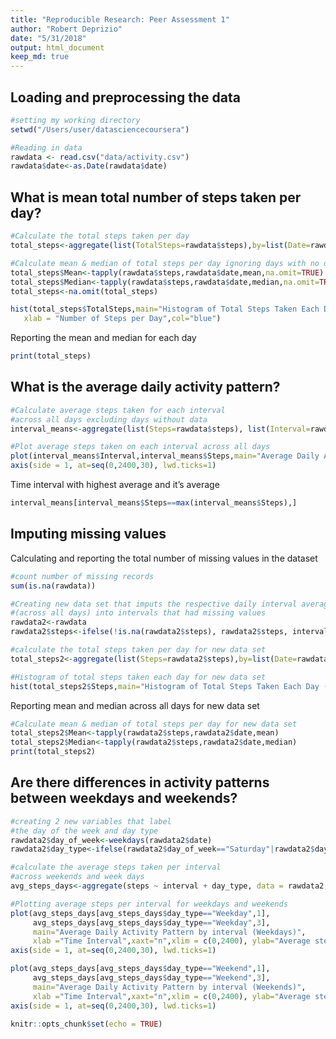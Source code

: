 ```yaml
---
title: "Reproducible Research: Peer Assessment 1"
author: "Robert Deprizio"
date: "5/31/2018"
output: html_document
keep_md: true
---
```


## Loading and preprocessing the data

```r
#setting my working directory
setwd("/Users/user/datasciencecoursera")

#Reading in data 
rawdata <- read.csv("data/activity.csv")
rawdata$date<-as.Date(rawdata$date)
```

## What is mean total number of steps taken per day?

```r
#Calculate the total steps taken per day 
total_steps<-aggregate(list(TotalSteps=rawdata$steps),by=list(Date=rawdata$date),sum,na.omit=TRUE)

#Calculate mean & median of total steps per day ignoring days with no data
total_steps$Mean<-tapply(rawdata$steps,rawdata$date,mean,na.omit=TRUE)
total_steps$Median<-tapply(rawdata$steps,rawdata$date,median,na.omit=TRUE)
total_steps<-na.omit(total_steps)
```

```r
hist(total_steps$TotalSteps,main="Histogram of Total Steps Taken Each Day",
   xlab = "Number of Steps per Day",col="blue")
```
Reporting the mean and median for each day
```r
print(total_steps)
```


## What is the average daily activity pattern?
```r
#Calculate average steps taken for each interval 
#across all days excluding days without data
interval_means<-aggregate(list(Steps=rawdata$steps), list(Interval=rawdata$interval),  mean,na.rm = TRUE)
```
```r
#Plot average steps taken on each interval across all days
plot(interval_means$Interval,interval_means$Steps,main="Average Daily Activity Pattern",xlab ="Time Interval",xaxt="n",xlim = c(0,2400), ylab="Average steps taken",type="l")
axis(side = 1, at=seq(0,2400,30), lwd.ticks=1)
```

Time interval with highest average and it's average
```r
interval_means[interval_means$Steps==max(interval_means$Steps),]
```

## Imputing missing values
Calculating and reporting the total number of missing values in the dataset
```r
#count number of missing records
sum(is.na(rawdata))
```

```r
#Creating new data set that imputs the respective daily interval average, 
#(across all days) into intervals that had missing values 
rawdata2<-rawdata
rawdata2$steps<-ifelse(!is.na(rawdata2$steps), rawdata2$steps, interval_means$Steps)

#calculate the total steps taken per day for new data set
total_steps2<-aggregate(list(Steps=rawdata2$steps),by=list(Date=rawdata2$date),sum)
```
```r
#Histogram of total steps taken each day for new data set
hist(total_steps2$Steps,main="Histogram of Total Steps Taken Each Day (New data set)",xlab = "Number of Steps per Day",col="red")
```



Reporting mean and median across all days for new data set
```r
#Calculate mean & median of total steps per day for new data set
total_steps2$Mean<-tapply(rawdata2$steps,rawdata2$date,mean)
total_steps2$Median<-tapply(rawdata2$steps,rawdata2$date,median)
print(total_steps2)
```



## Are there differences in activity patterns between weekdays and weekends?

```r
#creating 2 new variables that label 
#the day of the week and day type 
rawdata2$day_of_week<-weekdays(rawdata2$date)
rawdata2$day_type<-ifelse(rawdata2$day_of_week=="Saturday"|rawdata2$day_of_week=="Sunday","Weekend","Weekday")

#calculate the average steps taken per interval 
#across weekends and week days
avg_steps_days<-aggregate(steps ~ interval + day_type, data = rawdata2, mean)
```

```r

#Plotting average steps per interval for weekdays and weekends 
plot(avg_steps_days[avg_steps_days$day_type=="Weekday",1],
     avg_steps_days[avg_steps_days$day_type=="Weekday",3],
     main="Average Daily Activity Pattern by interval (Weekdays)",
     xlab ="Time Interval",xaxt="n",xlim = c(0,2400), ylab="Average steps taken",type="l")
axis(side = 1, at=seq(0,2400,30), lwd.ticks=1)

plot(avg_steps_days[avg_steps_days$day_type=="Weekend",1],
     avg_steps_days[avg_steps_days$day_type=="Weekend",3],
     main="Average Daily Activity Pattern by interval (Weekends)",
     xlab ="Time Interval",xaxt="n",xlim = c(0,2400), ylab="Average steps taken",type="l")
axis(side = 1, at=seq(0,2400,30), lwd.ticks=1)
```

```r
knitr::opts_chunk$set(echo = TRUE)
```
